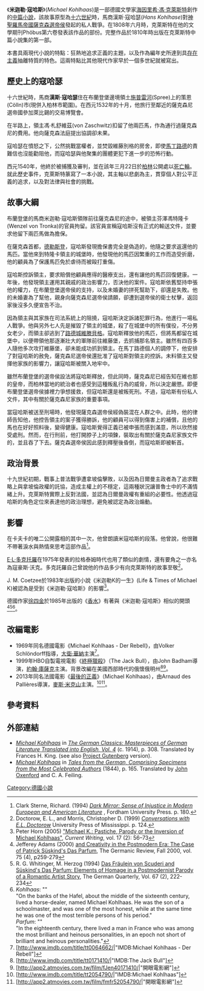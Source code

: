 {{Infobox Book
| name = 米迦勒·寇哈斯
| title_orig = {{lang|de|Michael Kohlhaas}}
| image = [[File:Erstausgaben_für_Wikipedia_I_092.jpg|200px]]
| image_caption = 德國《中篇故事集》首頁
| author = [[海因里希·馮·克萊斯特|海因里希·馮·克萊斯特]]
| country = [[德國|德國]]
| language = [[德文|德文]]
| genre = [[中篇小說|中篇小說]]、[[歷史小說|歷史小說]]
| publisher = （柏林）
| pub_date = [[1810年|1810年]][[4月|4月]]
| media_type = 紙質書
}}

《'''米迦勒·寇哈斯'''》(''Michael Kohlhaas'')是一部德國文學家[[海因里希·馮·克萊斯特|海因里希·馮·克萊斯特]]創作的[[中篇小說|中篇小說]]，該故事原型為[[十六世紀|十六世紀]]時，馬商漢斯·寇哈瑟(''Hans Kohlhase'')對[[神聖羅馬帝國|神聖羅馬帝國]][[薩克森|薩克森]][[選帝侯|選帝侯]]發起的私人戰爭。在1808年六月時，克萊斯特在他的文學期刊Phöbus第六卷發表該作品的部份。完整作品於1810年時出版在克萊斯特中篇小說集的第一部。

本書具兩現代小說的特點：狂熱地追求正義的主題，以及作為編年史所達到具[[存在主義|存在主義]]抽離特質的特色。這兩特點比其他現代作家早於一個多世紀就被寫出。

== 歷史上的寇哈瑟 ==

十六世紀時，馬商'''漢斯·寇哈瑟'''住在布蘭登堡邊境領土[[施普雷河|施普雷河]](Spree)上的策恩(Cölln)市(現併入柏林市範圍)。在西元1532年的十月，他旅行至鄰近的薩克森尼選帝國參加萊比錫的交易博覽會。

在半路上，領主馮·札舒維茲(von Zaschwitz)扣留了他兩匹馬，作為通行過薩克森尼的費用。他向薩克森法庭提出協調卻未果。

寇哈瑟在憤怒之下，公然挑戰當權者，並焚毀維藤別格的房舍，即使[[馬丁路德|馬丁路德]]的責難信也沒能勸阻他，而寇哈瑟與他聚集的團體更犯下進一步的恐怖行動。

西元1540年，他終於被捕獲及審判，並在該年三月22日於[[柏林|柏林]]公開處以[[死亡輪|死亡輪]]。 就此歷史事件，克萊斯特篆寫了一本小說，其主軸以悲劇為主，貫穿個人對公平正義的追求，以及對法律與社會的挑戰。

== 故事大綱 ==

布蘭登堡的馬商米迦勒·寇哈斯領隊前往薩克森尼的途中，被領主芬澤馮特隆卡(Wenzel von Tronka)的官員拘留。該官員宣稱寇哈斯沒有正式的輸送文件，並要求他留下兩匹馬做為擔保。

在薩克森首都，[[德勒斯登|德勒斯登]]，寇哈斯發現擔保書完全是偽造的，他隨之要求返還他的馬匹。當他來到特隆卡領主的城堡時，他發現他的馬匹因繁重的工作而造受折磨，他的顧員為了保護馬匹免於虐待而被毆打重傷。

寇哈斯控訴領主，要求賠償他顧員應得的醫療支出，還有讓他的馬匹回復健康。一年後，他發現領主運用其親戚的政治影響力，否決他的案件。寇哈斯依舊堅持申張他的權力，在布蘭登堡選帝侯的支持，以及未婚妻的拼死幫助下，卻還是失敗。他的未婚妻為了幫他，親身向薩克森尼選帝侯請願，卻遭到選帝侯的衛士杖擊，返回家後沒多久便宣告不治。

因為領主與其家族在司法系統上的阻撓，寇哈斯決定訴諸犯罪行為，他進行一場私人戰爭。他與另外七人先是摧毀了領主的城堡，殺了在城堡中的所有僕役，不分男女老少，而領主卻逃到了[[路德城維滕貝格|路德城維滕貝格]]。寇哈斯釋放他的馬匹，但將馬都留在城堡中，以便帶領他那逐漸壯大的軍隊前往維藤堡，去抓捕那名領主。雖然有四百多人隨他多次攻打維藤堡，卻未能成功抓到領主。在馬丁路德個人的調停下，他安排了對寇哈斯的赦免，薩克森尼選帝侯還批准了寇哈斯對領主的控訴。未料領主又發揮他家族的影響力，讓寇哈斯被關入地牢中。

雖然布蘭登堡的選帝侯設法將寇哈斯釋放，但此同時，薩克森尼已經告知在維也那的皇帝，而柏林當地的統治者也感受到這種叛亂行為的威脅，所以決定嚴懲。即便布蘭登堡選帝侯據裡力爭想援救，但寇哈斯還是被叛死刑。不過，寇哈斯有份私人文件，其中有關於薩克森尼家族的重要事項。

當寇哈斯被送至刑場時，他發現薩克森選帝侯經偽裝混在人群之中。此時，他的律師告知他，他控告領主的案子獲得勝訴，他的顧員可以得到傷害上的補償，且他的馬也在好好照料後，變得健康。寇哈斯覺得正義已被申張而感到滿意，所以欣然接受處刑。然而，在行刑前，他打開脖子上的項鍊，裝取出有關於薩克森尼家族文件的，並且吞了下去。薩克森選帝侯因此感到釋壓後昏倒，而寇哈斯即被斬首。

== 政治背景 ==

十九世紀初期，戰事上普法戰爭遭拿坡倫擊敗，以及因為日爾曼主政者為了追求戰略上與拿坡倫政權的託協，造成主權上的不穩定，這兩種狀況讓普魯士中的不滿情緒上升。克萊斯特實際上反對法國，並認為日爾曼政權有重組的必要性。他透過寇哈斯的角色定位來表達他的政治理想，避免被認定為政治煽動。

== 影響 ==

在卡夫卡的唯二公開露相的其中一次，他曾朗讀米寇哈斯的段落。他曾說，他很難不帶著淚水與熱情來思考這部作品<ref>Clark Sterne, Richard. (1994) [https://books.google.com/books?id=XrDPPG0e1XkC&pg=PA180&lpg=PA180&dq=kohlhaas+kafka&source=web&ots=VlyW7vitSU&sig=2x3nqedRaQ6pgQOSKrNgaL970Ko&hl=en&sa=X&oi=book_result&resnum=4&ct=result#PPA180,M1 ''Dark Mirror: Sense of Injustice in Modern European and American Literature''] {{Wayback|url=https://books.google.com/books?id=XrDPPG0e1XkC&pg=PA180&lpg=PA180&dq=kohlhaas+kafka&source=web&ots=VlyW7vitSU&sig=2x3nqedRaQ6pgQOSKrNgaL970Ko&hl=en&sa=X&oi=book_result&resnum=4&ct=result#PPA180,M1 |date=20170216082544 }}, Fordham University Press. p. 180.</ref>。

[[E·L·多克托羅|E·L·多克托羅]]在1975年發表的拉格泰姆時代也用了類似的劇情，還有要角之一亦名為寇豪斯·沃克。多克託羅自己曾說他的作品多少有向克萊斯特的故事至敬<ref>Doctorow, E. L., and Morris, Christopher D. (1999) [https://books.google.com/books?id=gydWiIO-DCUC&pg=PA123&dq=kleist+doctorow#PPA124,M1 ''Conversations with E.L. Doctorow''] {{Wayback|url=https://books.google.com/books?id=gydWiIO-DCUC&pg=PA123&dq=kleist+doctorow#PPA124,M1 |date=20170216110427 }} University Press of Mississippi. p. 124.</ref>。

J. M. Coetzee於1983年出版的小說《米迦勒K的一生》(Life & Times of Michael K)被認為是受到《米迦勒·寇哈斯》的影響<ref>Peter Horn (2005) [http://www.academia.edu/4503359/Michael_K._Pastiche_Parody_or_the_Inversion_of_Michael_Kohlhaas._In_Current_Writing_Vol._17_2_56-73 "Michael K.: Pastiche, Parody or the Inversion of Michael Kohlhaas"], ''Current Writing'', vol. 17 (2): 56–73</ref>。

德國作家[[徐四金|徐四金]]於1985年出版的《[[香水|香水]]》有著與《米迦勒·寇哈斯》相似的開頭<ref>Jefferey Adams (2000) [http://www.westshore.edu/personal/mwnagle/Wciv/PerfumeAnalysis.htm|Narcissism and Creativity in the Postmodern Era: The Case of Patrick Süskind's Das Parfum]{{dead link|date=2018年4月 |bot=InternetArchiveBot |fix-attempted=yes }}, The Germanic Review, Fall 2000, vol. 75 (4), p259-279 </ref><ref>R. G. Whitinger, M. Herzog (1994) [http://www.academicroom.com/article/hoffmanns-das-fraulein-von-scuderi-and-suskinds-das-parfum-elements-homage-postmodernist-parody-romantic-artist-story|Hoffmann's Das Fräulein von Scuderi and Süskind's Das Parfum: Elements of Homage in a Postmodernist Parody of a Romantic Artist Story]{{dead link|date=2018年4月 |bot=InternetArchiveBot |fix-attempted=yes }}, The German Quarterly, Vol. 67 (2), 222-234</ref><ref>''Kohlhaas'': "{{Lang|de|An den Ufern der Havel lebte, um die Mitte des sechzehnten Jahrhunderts, ein Roßhändler, Namens Michael Kohlhaas, Sohn eines Schulmeisters, einer der rechtschaffendsten zugleich und entsetzlichsten Menschen seiner Zeit.}}"<br />{{0|——}}"On the banks of the Hafel, about the middle of the sixteenth century, lived a horse-dealer, named Michael Kohlhaas. He was the son of a schoolmaster, and was one of the most honest, while at the same time he was one of the most terrible persons of his period."<br />''Parfum'': "{{Lang|de|Im achtzehnten Jahrhundert lebte in Frankreich ein Mann, der zu den genialsten und abscheulichsten Gestalten dieser an genialen und abscheulichen Gestalten nicht armen Epoche gehörte.}}"<br />{{0|——}}"In the eighteenth century, there lived a man in France who was among the most brilliant and heinous personalities, in an epoch not short of brilliant and heinous personalities."</ref>。

== 改編電影 ==
* 1969年同名德國電影《Michael Kohlhaas - Der Rebell》，由Volker Schlöndorff指導，[[大衛·華納|大衛·華納]]主演<ref>[http://www.imdb.com/title/tt0064662/|"IMDB:Michael Kohlhaas - Der Rebell"]</ref>。
* 1999年HBO自製電視電影《[[終極獵殺|終極獵殺]]》（The Jack Bull），由John Badham導演，[[約翰·庫薩克|約翰·庫薩克]]主演。背景改編在美國西部時代的俄懷俄明州<ref>[http://www.imdb.com/title/tt0171410/|"IMDB:The Jack Bull"]</ref><ref>[http://app2.atmovies.com.tw/film/fJen40171410/|"開眼電影網"]{{Dead link|date=2018年6月 |bot=InternetArchiveBot |fix-attempted=no }}</ref>。
* 2013年同名法國電影《[[最後的正義|最後的正義]]》（Michael Kohlhaas），由Arnaud des Pallières導演，[[麥斯·米克山|麥斯·米克山]]主演。<ref>[http://www.imdb.com/title/tt2054790/|"IMDB:Michael Kohlhaas"]</ref><ref>[http://app2.atmovies.com.tw/film/fmfr52054790/|"開眼電影網"]{{Dead link|date=2018年6月 |bot=InternetArchiveBot |fix-attempted=no }}</ref>。

== 參考資料 ==
{{reflist|}}

== 外部連結 ==
{{Wikisource|Michael Kohlhaas|''Michael Kohlhaas''}}
*[https://archive.org/stream/germanclassicsma04franiala#page/308/mode/2up ''Michael Kohlhaas''] in [https://archive.org/details/germanclassicsma04franiala ''The German Classics: Masterpieces of German Literature Translated into English, Vol. 4''] (c. 1914), p. 308. Translated by Frances H. King. (see also [http://www.gutenberg.org/ebooks/12060 Project Gutenberg] {{Wayback|url=http://www.gutenberg.org/ebooks/12060 |date=20210427033333 }} version).
*[https://archive.org/stream/talesfromgermanc00oxenrich#page/164/mode/2up ''Michael Kohlhaas''] in [https://archive.org/details/talesfromgermanc00oxenrich ''Tales from the German, Comprising Specimens from the Most Celebrated Authors''] (1844), p. 165. Translated by [[John_Oxenford|John Oxenford]] and C. A. Feiling.

[[Category:德國小說|Category:德國小說]]